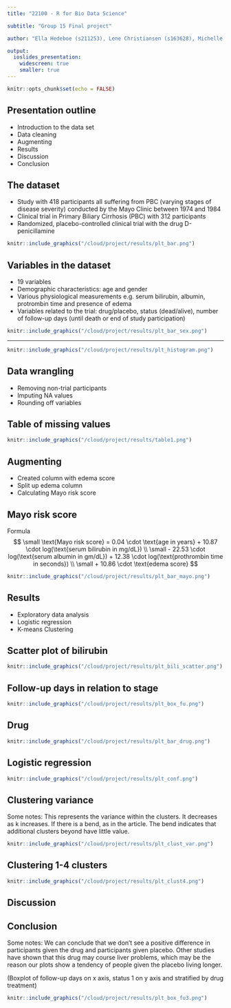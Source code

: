 ```yaml
---
title: "22100 - R for Bio Data Science"

subtitle: "Group 15 Final project"

author: "Ella Hedeboe (s211253), Lene Christiansen (s163628), Michelle Anker Pihl (s174347) and Mie Guldhammer Andersen (s174343)"

output:
  ioslides_presentation:
    widescreen: true
    smaller: true
---
```


<!-- <style> -->

<!-- body > slides { -->
<!--     padding: 0; -->
<!--     margin: -35px 0 0 -270px; -->
<!-- } -->

<!-- slides > slide{ -->
<!--     width: 100vw; -->
<!--     height: 100vh; -->
<!--     border-radius: 0; -->
<!-- } -->

<!-- </style> -->

<style>
div.footnotes {
  position: absolute;
  bottom: 0;
  margin-bottom: 10px;
  width: 80%;
  font-size: 0.4em;
}
</style>

<script src="https://ajax.googleapis.com/ajax/libs/jquery/3.1.1/jquery.min.js"></script>

<script>
  $(document).ready(function() {
    $('slide:not(.backdrop):not(.title-slide)').append('<div class=\"footnotes\">');

    $('footnote').each(function(index) {
      var text  = $(this).html();
      var fnNum = (index+1).toString().sup();
      $(this).html(text + fnNum);

      var footnote   = fnNum + ': ' + $(this).attr('content') + '<br/>';
      var oldContent = $(this).parents('slide').children('div.footnotes').html();
      var newContent = oldContent + footnote;
      $(this).parents('slide').children('div.footnotes').html(newContent);
    });
  });
</script>


```r
knitr::opts_chunk$set(echo = FALSE)
```

## Presentation outline 

- Introduction to the data set
- Data cleaning
- Augmenting
- Results
- Discussion
- Conclusion


## The dataset

- Study with 418 participants all suffering from PBC (varying stages of disease severity) conducted by the Mayo Clinic between 1974 and 1984
- Clinical trial in Primary Biliary Cirrhosis (PBC) with 312 participants 
- Randomized, placebo-controlled clinical trial with the drug D-penicillamine

```r
knitr::include_graphics("/cloud/project/results/plt_bar.png")
```

## Variables in the dataset

- 19 variables
- Demographic characteristics: age and gender
- Various physiological measurements e.g. serum bilirubin, albumin, protrombin time and presence of edema
- Variables related to the trial: drug/placebo, status (dead/alive), number of follow-up days (until death or end of study participation)

```r
knitr::include_graphics("/cloud/project/results/plt_bar_sex.png")
```

---

```r
knitr::include_graphics("/cloud/project/results/plt_histogram.png")
```

## Data wrangling

- Removing non-trial participants
- Imputing NA values
- Rounding off variables

## Table of missing values
```r
knitr::include_graphics("/cloud/project/results/table1.png")
```


## Augmenting

- Created column with edema score
- Split up edema column
- Calculating Mayo risk score

## Mayo risk score 

Formula<footnote content="https://www.ncbi.nlm.nih.gov/pmc/articles/PMC4419097/?fbclid=IwAR3A0iZyyxnWdG0mObdwS4U_HBocqfsYkWji50e_1M_2zeCZVFLO8WH3Qyo"></footnote>
$$
\small \text{Mayo risk score} = 0.04 \cdot \text{age in years} + 10.87 \cdot log(\text{serum bilirubin in mg/dL}) \\ \small - 22.53 \cdot log(\text{serum albumin in gm/dL}) + 12.38 \cdot log(\text{prothrombin time in seconds}) \\ \small + 10.86 \cdot \text{edema score}
$$

```r
knitr::include_graphics("/cloud/project/results/plt_bar_mayo.png")
```

## Results

- Exploratory data analysis
- Logistic regression
- K-means Clustering
      
## Scatter plot of bilirubin
```r
knitr::include_graphics("/cloud/project/results/plt_bili_scatter.png")
```

## Follow-up days in relation to stage

```r
knitr::include_graphics("/cloud/project/results/plt_box_fu.png")
```

## Drug
```r
knitr::include_graphics("/cloud/project/results/plt_bar_drug.png")
```

## Logistic regression

```r
knitr::include_graphics("/cloud/project/results/plt_conf.png")
```

## Clustering variance
Some notes: 
This represents the variance within the clusters. It decreases as k increases.
If there is a bend, as in the article. The bend indicates that additional clusters beyond have little value. 

```r
knitr::include_graphics("/cloud/project/results/plt_clust_var.png")
```

## Clustering 1-4 clusters
```r
knitr::include_graphics("/cloud/project/results/plt_clust4.png")
```

## Discussion

## Conclusion

Some notes:
We can conclude that we don't see a positive difference in participants given the drug and participants given placebo. 
Other studies have shown that this drug may course liver problems, which may be the reason our plots show a tendency of people given the placebo living longer.

(Boxplot of follow-up days on x axis, status 1 on y axis and stratified by drug treatment)

```r
knitr::include_graphics("/cloud/project/results/plt_box_fu3.png")
```
